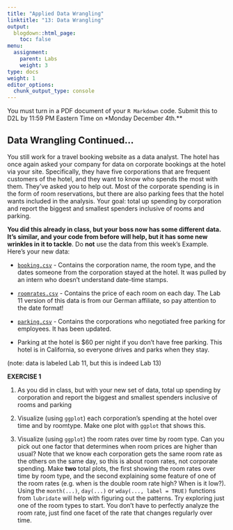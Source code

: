 ```yaml
---
title: "Applied Data Wrangling"
linktitle: "13: Data Wrangling"
output:
  blogdown::html_page:
    toc: false
menu:
  assignment:
    parent: Labs
    weight: 3
type: docs
weight: 1
editor_options:
  chunk_output_type: console
---
```


<!-- Updated 8.30.22 -->



::: fyi

You must turn in a PDF document of your `R Markdown` code. Submit this to D2L by 11:59 PM Eastern Time on *Monday December 4th.**

::: 


## Data Wrangling Continued...

You still work for a travel booking website as a data analyst. The hotel has once again asked your company for data on corporate bookings at the hotel via your site. Specifically, they have five corporations that are frequent customers of the hotel, and they want to know who spends the most with them. They've asked you to help out. Most of the corporate spending is in the form of room reservations, but there are also parking fees that the hotel wants included in the analysis. Your goal: total up spending by corporation and report the biggest and smallest spenders inclusive of rooms and parking.

**You did this already in class, but your boss now has some __different__ data. It's similar, and your code from before will help, but it has some new wrinkles in it to tackle**. Do __not__ use the data from this week's Example. Here's your new data:

- [<i class="fas fa-file-csv"></i> `booking.csv`](/data/Lab11_booking.csv) - Contains the corporation name, the room type, and the dates someone from the corporation stayed at the hotel. It was pulled by an intern who doesn't understand date-time stamps. 

- [<i class="fas fa-file-csv"></i> `roomrates.csv`](/data/Lab11_roomrates.csv) - Contains the price of each room on each day. The Lab 11 version of this data is from our German affiliate, so pay attention to the date format!

- [<i class="fas fa-file-csv"></i> `parking.csv`](/data/Lab11_parking.csv) - Contains the corporations who negotiated free parking for employees. It has been updated.

- Parking at the hotel is \$60 per night if you don't have free parking. This hotel is in California, so everyone drives and parks when they stay.

(note: data is labeled Lab 11, but this is indeed Lab 13)


:::fyi

__EXERCISE 1__

1. As you did in class, but with your new set of data, total up spending by corporation and report the biggest and smallest spenders inclusive of rooms and parking

2. Visualize (using `ggplot`) each corporation's spending at the hotel over time and by roomtype. Make one plot with `ggplot` that shows this.

2. Visualize (using `ggplot`) the room rates over time by room type. Can you pick out one factor that determines when room prices are higher than usual? Note that we know each corporation gets the same room rate as the others on the same day, so this is about room rates, not corporate spending. Make **two** total plots, the first showing the room rates over time by room type, and the second explaining some feature of one of the room rates (e.g. when is the double room rate high? When is it low?). Using the `month(...)`, `day(...)` or `wday(..., label = TRUE)` functions from `lubridate` will help with figuring out the patterns. Try exploring just one of the room types to start. You don't have to perfectly analyze the room rate, just find one facet of the rate that changes regularly over time.

:::

